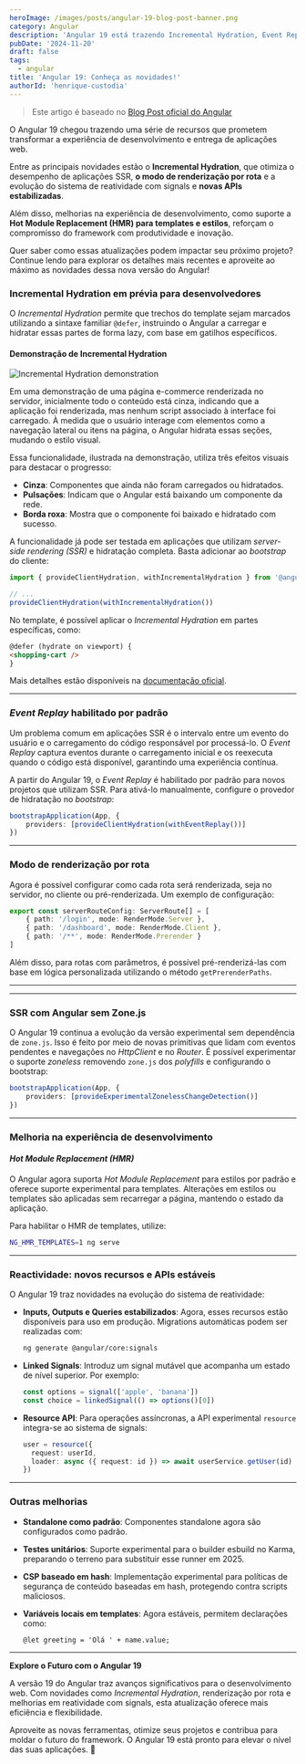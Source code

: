 ```yaml
---
heroImage: /images/posts/angular-19-blog-post-banner.png
category: Angular
description: 'Angular 19 está trazendo Incremental Hydration, Event Replay por padrão, SSR sem Zone.js e outras novidades!'
pubDate: '2024-11-20'
draft: false
tags:
  - angular
title: 'Angular 19: Conheça as novidades!'
authorId: 'henrique-custodia'
---
```



> Este artigo é baseado no [Blog Post oficial do Angular](https://blog.angular.dev/meet-angular-v19-7b29dfd05b84)

O Angular 19 chegou trazendo uma série de recursos que prometem transformar a experiência de desenvolvimento e entrega de aplicações web.

Entre as principais novidades estão o **Incremental Hydration**, que otimiza o desempenho de aplicações SSR, **o modo de renderização por rota** e
a evolução do sistema de reatividade com signals e **novas APIs estabilizadas**.

Além disso, melhorias na experiência de desenvolvimento, como suporte a **Hot Module Replacement (HMR) para templates e estilos**,
reforçam o compromisso do framework com produtividade e inovação.

Quer saber como essas atualizações podem impactar seu próximo projeto?
Continue lendo para explorar os detalhes mais recentes e aproveite ao máximo as novidades dessa nova versão do Angular!

### Incremental Hydration em prévia para desenvolvedores

O _Incremental Hydration_ permite que trechos do template sejam marcados utilizando a sintaxe familiar `@defer`, instruindo o Angular a carregar e hidratar essas partes de forma lazy, com base em gatilhos específicos.

#### Demonstração de Incremental Hydration

![Incremental Hydration demonstration](/images/posts/angular-19_incremental-hydration-example.gif)

Em uma demonstração de uma página e-commerce renderizada no servidor, inicialmente todo o conteúdo está cinza, indicando que a aplicação foi renderizada, mas nenhum script associado à interface foi carregado. À medida que o usuário interage com elementos como a navegação lateral ou itens na página, o Angular hidrata essas seções, mudando o estilo visual.

Essa funcionalidade, ilustrada na demonstração, utiliza três efeitos visuais para destacar o progresso:

- **Cinza**: Componentes que ainda não foram carregados ou hidratados.
- **Pulsações**: Indicam que o Angular está baixando um componente da rede.
- **Borda roxa**: Mostra que o componente foi baixado e hidratado com sucesso.

A funcionalidade já pode ser testada em aplicações que utilizam _server-side rendering (SSR)_ e hidratação completa. Basta adicionar ao _bootstrap_ do cliente:

```typescript
import { provideClientHydration, withIncrementalHydration } from '@angular/platform-browser'

// ...
provideClientHydration(withIncrementalHydration())
```

No template, é possível aplicar o _Incremental Hydration_ em partes específicas, como:

```html
@defer (hydrate on viewport) {
<shopping-cart />
}
```

Mais detalhes estão disponíveis na [documentação oficial](https://angular.dev/guide/incremental-hydration).

---

### _Event Replay_ habilitado por padrão

Um problema comum em aplicações SSR é o intervalo entre um evento do usuário e o carregamento do código responsável por processá-lo. O _Event Replay_ captura eventos durante o carregamento inicial e os reexecuta quando o código está disponível, garantindo uma experiência contínua.

A partir do Angular 19, o _Event Replay_ é habilitado por padrão para novos projetos que utilizam SSR. Para ativá-lo manualmente, configure o provedor de hidratação no _bootstrap_:

```typescript
bootstrapApplication(App, {
	providers: [provideClientHydration(withEventReplay())]
})
```

---

### Modo de renderização por rota

Agora é possível configurar como cada rota será renderizada, seja no servidor, no cliente ou pré-renderizada. Um exemplo de configuração:

```typescript
export const serverRouteConfig: ServerRoute[] = [
	{ path: '/login', mode: RenderMode.Server },
	{ path: '/dashboard', mode: RenderMode.Client },
	{ path: '/**', mode: RenderMode.Prerender }
]
```

Além disso, para rotas com parâmetros, é possível pré-renderizá-las com base em lógica personalizada utilizando o método `getPrerenderPaths`.

---

<Ads />

---

### SSR com Angular sem Zone.js

O Angular 19 continua a evolução da versão experimental sem dependência de `zone.js`. Isso é feito por meio de novas primitivas que lidam com eventos pendentes e navegações no _HttpClient_ e no _Router_. É possível experimentar o suporte _zoneless_ removendo `zone.js` dos _polyfills_ e configurando o bootstrap:

```typescript
bootstrapApplication(App, {
	providers: [provideExperimentalZonelessChangeDetection()]
})
```

---

### Melhoria na experiência de desenvolvimento

#### _Hot Module Replacement (HMR)_

O Angular agora suporta _Hot Module Replacement_ para estilos por padrão e oferece suporte experimental para templates. Alterações em estilos ou templates são aplicadas sem recarregar a página, mantendo o estado da aplicação.

Para habilitar o HMR de templates, utilize:

```bash
NG_HMR_TEMPLATES=1 ng serve
```

---

### Reactividade: novos recursos e APIs estáveis

O Angular 19 traz novidades na evolução do sistema de reatividade:

- **Inputs, Outputs e Queries estabilizados**: Agora, esses recursos estão disponíveis para uso em produção. Migrations automáticas podem ser realizadas com:

  ```bash
  ng generate @angular/core:signals
  ```

- **Linked Signals**: Introduz um signal mutável que acompanha um estado de nível superior. Por exemplo:

  ```typescript
  const options = signal(['apple', 'banana'])
  const choice = linkedSignal(() => options()[0])
  ```

- **Resource API**: Para operações assíncronas, a API experimental `resource` integra-se ao sistema de signals:

  ```typescript
  user = resource({
  	request: userId,
  	loader: async ({ request: id }) => await userService.getUser(id)
  })
  ```

---

### Outras melhorias

- **Standalone como padrão**: Componentes standalone agora são configurados como padrão.
- **Testes unitários**: Suporte experimental para o builder esbuild no Karma, preparando o terreno para substituir esse runner em 2025.
- **CSP baseado em hash**: Implementação experimental para políticas de segurança de conteúdo baseadas em hash, protegendo contra scripts maliciosos.
- **Variáveis locais em templates**: Agora estáveis, permitem declarações como:

  ```html
  @let greeting = 'Olá ' + name.value;
  ```

---

**Explore o Futuro com o Angular 19**

A versão 19 do Angular traz avanços significativos para o desenvolvimento web. Com novidades como _Incremental Hydration_, renderização por rota e melhorias em reatividade com signals, esta atualização oferece mais eficiência e flexibilidade.

Aproveite as novas ferramentas, otimize seus projetos e contribua para moldar o futuro do framework. O Angular 19 está pronto para elevar o nível das suas aplicações. 🚀
